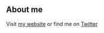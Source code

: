 ##  About me 

Visit [my website](https://talkthinkdo.com/) or find me on  [Twitter](https://twitter.com/talkthinkdo/status/1640644098662055936?cxt=HHwWgIC--a_H3sQtAAAA) 

